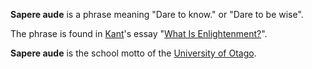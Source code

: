 '''Sapere aude''' is a phrase meaning "Dare to know." or "Dare to be wise".

The phrase is found in [[Kant]]'s essay "[[What Is Enlightenment?]]".

'''Sapere aude''' is the school motto of the [[University of Otago]].

{{msg:disambig}}